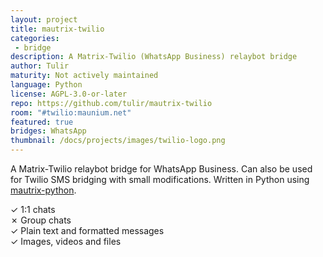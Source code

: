 ```yaml
---
layout: project
title: mautrix-twilio
categories: 
 - bridge
description: A Matrix-Twilio (WhatsApp Business) relaybot bridge
author: Tulir
maturity: Not actively maintained
language: Python
license: AGPL-3.0-or-later
repo: https://github.com/tulir/mautrix-twilio
room: "#twilio:maunium.net"
featured: true
bridges: WhatsApp
thumbnail: /docs/projects/images/twilio-logo.png
---
```


A Matrix-Twilio relaybot bridge for WhatsApp Business. Can also be used for Twilio SMS bridging with small modifications. Written in Python using [mautrix-python](https://matrix.org/docs/projects/sdk/mautrix-python.html).

✓ 1:1 chats  
✗ Group chats  
✓ Plain text and formatted messages  
✓ Images, videos and files
